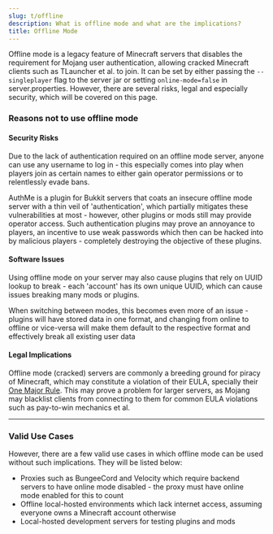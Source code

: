 ```yaml
---
slug: t/offline
description: What is offline mode and what are the implications?
title: Offline Mode
---
```


Offline mode is a legacy feature of Minecraft servers that disables the requirement for Mojang user authentication, allowing cracked Minecraft clients such as TLauncher et al. to join. 
It can be set by either passing the `--singleplayer` flag to the server jar or setting `online-mode=false` in server.properties. However, there are several risks, legal and especially security, which will be covered on this page.

### Reasons not to use offline mode

#### Security Risks

Due to the lack of authentication required on an offline mode server, anyone can use any username to log in - this especially comes into play when players join as certain names to either gain operator permissions or to relentlessly evade bans.

AuthMe is a plugin for Bukkit servers that coats an insecure offline mode server with a thin veil of 'authentication', which partially mitigates these vulnerabilities at most - however, other plugins or mods still may provide operator access.
Such authentication plugins may prove an annoyance to players, an incentive to use weak passwords which then can be hacked into by malicious players - completely destroying the objective of these plugins.

#### Software Issues

Using offline mode on your server may also cause plugins that rely on UUID lookup to break - each 'account' has its own unique UUID, which can cause issues breaking many mods or plugins.

When switching between modes, this becomes even more of an issue - plugins will have stored data in one format, and changing from online to offline or vice-versa will make them default to the respective format and effectively break all existing user data

#### Legal Implications

Offline mode (cracked) servers are commonly a breeding ground for piracy of Minecraft, which may constitute a violation of their EULA, specially their [One Major Rule](https://www.minecraft.net/eula#one-major-rule). 
This may prove a problem for larger servers, as Mojang may blacklist clients from connecting to them for common EULA violations such as pay-to-win mechanics et al.

* * *

### Valid Use Cases

However, there are a few valid use cases in which offline mode can be used without such implications. They will be listed below:

<ul class="pl-5 list-disc">
    <li>Proxies such as BungeeCord and Velocity which require backend servers to have online mode disabled - the proxy must have online mode enabled for this to count</li>
    <li>Offline local-hosted environments which lack internet access, assuming everyone owns a Minecraft account otherwise</li>
    <li>Local-hosted development servers for testing plugins and mods</li>
</ul>
